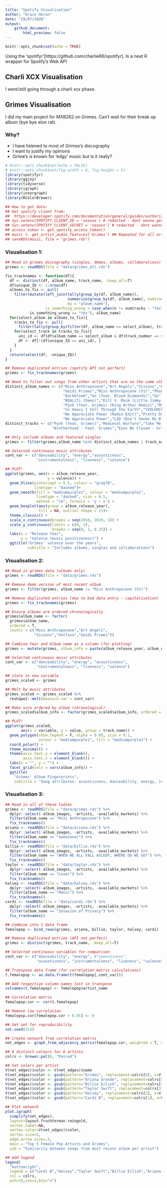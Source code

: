 ```yaml
---
title: "Spotify Visualisation"
author: "Grace Heron"
date: "29/07/2020"
output: 
    github_document:
        html_preview: false
---
```


```r
knitr::opts_chunk$set(echo = TRUE)
```

Using the 'spotifyr'[https://github.com/charlie86/spotifyr]. Is a neat R wrapper for Spotify's Web API 

## Charli XCX Visualisation

I went/still going through a charli xcx phase. 



## Grimes Visualisation

I did my main project for MXB262 on Grimes. Can't wait for their break up album (bye bye elon rat).

### Why?

- I have listened to most of Grimes's discography 
- I want to justify my opinions
- Grime's is known for 'edgy' music but is it really?

```r
# knitr::opts_chunk$set(echo = FALSE)
# knitr::opts_chunk$set(fig.width = 8, fig.height = 5)
library(spotifyr)
library(ggjoy)
library(tidyverse)
library(igraph)
library(intergraph)
library(RColorBrewer)

## How to get data:
## Get spotify client from: 
##  https://developer.spotify.com/documentation/general/guides/authorization-guide/
## Sys.setenv(SPOTIFY_CLIENT_ID = 'xxxxxx') # redacted - dont wanna get hacked
## Sys.setenv(SPOTIFY_CLIENT_SECRET = 'xxxxxx') # redacted - dont wanna get hacked
## access_token <- get_spotify_access_token()
## music <- get_artist_audio_features('Grimes') ## Repeated for all artists
## saveRDS(music, file = "grimes.rds")

```


### Visualisation 1:

```r
## Read in grimes discography (singles, demos, albums, collaborations)
grimes <- readRDS(file = "data/grimes_all.rds")

fix_tracknames <- function(df){
  df <- distinct(df, album_name, track_name, .keep_all=T)
  df$unique_ID <- 1:nrow(df)
  albums_to_fix <- pull(
    filter(mutate(left_join(tally(group_by(df, album_name)), 
                            summarise(group_by(df, album_name), numtracks = max(track_number)),
                            by = "album_name"), 
                  is_something_wrong = case_when(n != numtracks ~ "Yes", TRUE ~ "no")), 
           is_something_wrong == "Yes"), album_name)
  for(select_album in albums_to_fix){
    tracks_to_fix <- pull(
      filter(tally(group_by(filter(df, album_name == select_album), track_number)), n > 1), track_number)
    for(select_track in tracks_to_fix){
      uni_id <- df[df$album_name == select_album & df$track_number == select_track, "unique_ID"][1]
      df <- df[!(df$unique_ID == uni_id), ]
    }
  }
  return(select(df, -unique_ID))
}

## Remove duplicated entries (spotify API not perfect)
grimes <- fix_tracknames(grimes)

## Need to filter out songs from other artists that are on the same album grimes' feature is on
distinct_album_names <- c("Miss Anthropocene","Art Angels","Visions","Halfaxa",
                          "Geidi Primes","Miss Anthropocene (V1)","Phone Sex", 
                          "Darkbloom","Go (feat. Blood Diamonds)","Go","Entropy", 
                          "REALiTi (Demo)","Kill V. Maim (Little Jimmy Urine Remix)",
                          "Pynk (feat. Grimes) [King Arthur Remix]","My Name is Dark",
                          "So Heavy I Fell Through the Earth","VIOLENCE",
                          "We Appreciate Power (Radio Edit)","Pretty Dark (Demo)",
                          "We Appreciate Power","L$D (Don't Smoke My Blunt Bitch) [feat. Grimes & Kreayshawn]")
distinct_tracks <- c("Pynk (feat. Grimes)","Medieval Warfare","Take Me Away (feat. Grimes)",
                     "Brotherhood - Feat. Grimes","Eyes Be Closed - Grimes Remix")

## Only include albums and featured singles
grimes <- filter(grimes,album_name %in% distinct_album_names | track_name %in% distinct_tracks) 

## Selected continuous music attributes
cont_var <- c("danceability", "energy","acousticness",
              "instrumentalness", "liveness", "valence")

## PLOT!
ggplot(grimes, aes(x = album_release_year,
                   y = valence)) +
  geom_hline(yintercept = 0.5, colour = "gray70",
             linetype = "dashed")+
  geom_smooth(fill = "mediumpurple1", colour = "mediumpurple1",
              linetype = "dashed", size = 0.5,
              method = "lm", formula = 'y ~ x') +
  geom_boxplot(aes(group = album_release_year),
               fill = NA, outlier.shape = 21)+
  theme_classic() +
  scale_x_continuous(breaks = seq(2010, 2020, 1)) +
  scale_y_continuous(limits = c(0, 1),
                     breaks = seq(0, 1, 0.25)) +
  labs(x = "Release Year",
       y = "Valence (music positiveness)") +
  ggtitle("Grimes' valence over the years",
          subtitle = "Includes albums, singles and collaborations")
```

### Visualisation 2:

```r
## Read in grimes data (albums only)
grimes <- readRDS(file = "data/grimes.rds")

## Remove demo version of most recent album
grimes <- filter(grimes, album_name != "Miss Anthropocene (V1)")

## Remove duplicated entries (due to bad data entry - capitalisation)
grimes <- fix_tracknames(grimes)

## Ensure albums are ordered chronologically 
grimes$album_name <- factor(
  grimes$album_name, 
  ordered = T, 
  levels = c("Miss Anthropocene","Art Angels",
             "Visions","Halfaxa","Geidi Primes"))

## Combine Year and Album name as a column (for plotting)
grimes <- mutate(grimes, album_info = paste(album_release_year, album_name, sep = " - "))

## Selected continuous music attributes
cont_var <- c("danceability", "energy", "acousticness", 
              "instrumentalness", "liveness", "valence")

## store in new variable 
grimes_scaled <- grimes

## Melt by music attributes
grimes_scaled <- grimes_scaled %>% 
  reshape2::melt(measure.var = cont_var)

## Make sure ordered by album (chronological)
grimes_scaled$album_info <- factor(grimes_scaled$album_info, ordered = T)

## PLOT!
ggplot(grimes_scaled, 
       aes(x = variable, y = value, group = track_name)) +
  geom_polygon(show.legend = F, alpha = 0.05, size = 0.1, 
               colour = "mediumpurple1", fill = "mediumpurple1") +
  coord_polar() +
  theme_minimal() +
  theme(axis.text.y = element_blank(),
        axis.text.x = element_blank()) +
  labs(x = "", y = "") +
  facet_grid(cols = vars(album_info)) + 
  ggtitle(
    "Grimes' Album Fingerprints", 
    subtitle = "Song attributes: acousticness, danceability, energy, instrumentalness, liveness, valence")
```

### Visualisation 3:

```r
## Read in all of these ladies
grimes <- readRDS(file = "data/grimes.rds") %>% 
  dplyr::select(-album_images, -artists, -available_markets) %>% 
  filter(album_name == "Miss Anthropocene") %>%
  fix_tracknames()
ariana <- readRDS(file = "data/ariana.rds") %>% 
  dplyr::select(-album_images, -artists, -available_markets) %>% 
  filter(album_name == "Sweetener") %>%
  fix_tracknames()
billie <- readRDS(file = "data/billie.rds") %>% 
  dplyr::select(-album_images, -artists, -available_markets) %>% 
  filter(album_name == "WHEN WE ALL FALL ASLEEP, WHERE DO WE GO?") %>%
  fix_tracknames()
taylor <- readRDS(file = "data/taylor.rds") %>% 
  dplyr::select(-album_images, -artists, -available_markets) %>% 
  filter(album_name == "Lover") %>%
  fix_tracknames()
halsey <- readRDS(file = "data/halsey.rds") %>% 
  dplyr::select(-album_images, -artists, -available_markets) %>% 
  filter(album_name == "Manic") %>%
  fix_tracknames()
cardi <- readRDS(file = "data/cardi.rds") %>% 
  dplyr::select(-album_images, -artists, -available_markets) %>% 
  filter(album_name == "Invasion of Privacy") %>%
  fix_tracknames()

## Combine into 1 data frame
femalepop <- bind_rows(grimes, ariana, billie, taylor, halsey, cardi)

## Remove duplicated entries (API not perfect)
grimes <- distinct(grimes, track_name, .keep_all=T)

## Selected continuous variables for comparison
cont_var <- c("danceability", "energy", #"speechiness",
              "acousticness", "instrumentalness", "liveness", "valence")

## Transpose data frame (for correlation matrix calculations)
t.femalepop <- as.data.frame(t(femalepop[,cont_var]))

## Add respective column names lost in transpose
colnames(t.femalepop) <- femalepop$artist_name

## Correlation matrix
femalepop.cor <- cor(t.femalepop)

## Remove low correlation 
femalepop.cor[femalepop.cor < 0.95] <- 0

## Set set for reproducibility 
set.seed(314)

## Create network from correlation matrix
net_edges <- graph_from_adjacency_matrix(femalepop.cor, weighted = T, mode = "undirected", diag = F)

## 6 distinct colours for 6 artists
colrs <- brewer.pal(6, "Paired")

## Set colors per artist
V(net_edges)$color <- V(net_edges)$name
V(net_edges)$color <- gsub(pattern="Grimes", replacement=colrs[6], x=V(net_edges)$color)
V(net_edges)$color <- gsub(pattern="Ariana Grande", replacement=colrs[5], x=V(net_edges)$color)
V(net_edges)$color <- gsub(pattern="Billie Eilish", replacement=colrs[4],x=V(net_edges)$color)
V(net_edges)$color <- gsub(pattern="Taylor Swift", replacement=colrs[3],x=V(net_edges)$color)
V(net_edges)$color <- gsub(pattern="Halsey", replacement=colrs[2], x=V(net_edges)$color)
V(net_edges)$color <- gsub(pattern="Cardi B", replacement=colrs[1], x=V(net_edges)$color)

## Plot network 
plot.igraph(
  simplify(net_edges),
  layout=layout.fruchterman.reingold,
  vertex.label=NA,
  vertex.color=V(net_edges)$color,
  vertex.size=5,
  edge.arrow.size=.5, 
  main = "Top 5 Female Pop Artists and Grimes",
  sub = "Similarity between songs from most recent album per artist")

## Add legend 
legend(
  "bottomright", 
  legend = c("Cardi B","Halsey","Taylor Swift","Billie Eilish","Ariana Grande","Grimes"), 
  col = colrs,
  pch=19,cex=1,bty="n")
```


